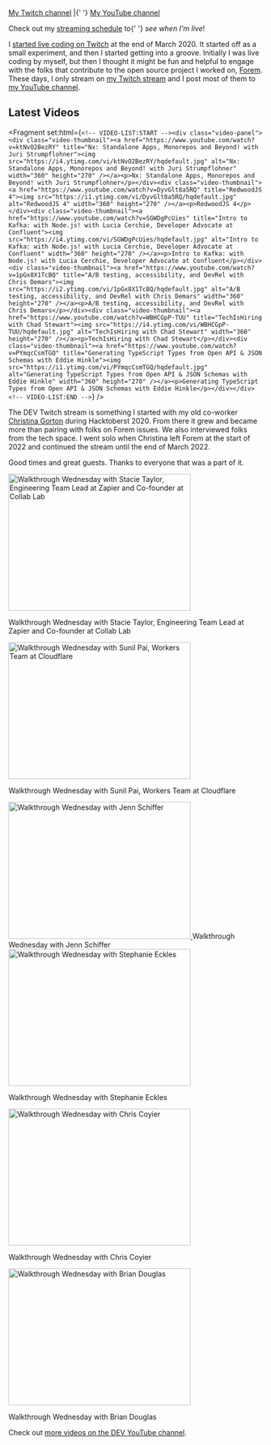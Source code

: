 
<PageLayout title="Streaming">
<nav aria-label="My channels for streaming">
  <a href="https://twitch.tv/nickytonline">My Twitch channel</a> |{' '}
  <a href="https://iamdeveloper.live">My YouTube channel</a>
</nav>

<p class="weight-bold">
  Check out my <a href="/stream-schedule">streaming schedule</a> to{' '}
  <em>see when I'm live</em>!
</p>

I [started live coding on Twitch](https://www.iamdeveloper.com/posts/i-ve-started-to-live-code-on-twitch-for-dev-13cn)
at the end of March 2020. It started off as a small experiment, and then I
started getting into a groove. Initially I was live coding by myself, but then I
thought it might be fun and helpful to engage with the folks that contribute to
the open source project I worked on, [Forem](https://github.com/forem/forem).
These days, I only stream on [my Twitch stream](https://live.iamdeveloper.com)
and I post most of them to
[my YouTube channel](https://youtube.iamdeveloper.com).

## Latest Videos

<Fragment set:html={`<!-- VIDEO-LIST:START --><div class="video-panel"><div class="video-thumbnail"><a href="https://www.youtube.com/watch?v=ktNvO2BezRY" title="Nx: Standalone Apps, Monorepos and Beyond! with Juri Strumpflohner"><img src="https://i4.ytimg.com/vi/ktNvO2BezRY/hqdefault.jpg" alt="Nx: Standalone Apps, Monorepos and Beyond! with Juri Strumpflohner" width="360" height="270" /></a><p>Nx: Standalone Apps, Monorepos and Beyond! with Juri Strumpflohner</p></div><div class="video-thumbnail"><a href="https://www.youtube.com/watch?v=DyvGlt8a5RQ" title="RedwoodJS 4"><img src="https://i1.ytimg.com/vi/DyvGlt8a5RQ/hqdefault.jpg" alt="RedwoodJS 4" width="360" height="270" /></a><p>RedwoodJS 4</p></div><div class="video-thumbnail"><a href="https://www.youtube.com/watch?v=SGWDgPcUies" title="Intro to Kafka: with Node.js! with Lucia Cerchie, Developer Advocate at Confluent"><img src="https://i4.ytimg.com/vi/SGWDgPcUies/hqdefault.jpg" alt="Intro to Kafka: with Node.js! with Lucia Cerchie, Developer Advocate at Confluent" width="360" height="270" /></a><p>Intro to Kafka: with Node.js! with Lucia Cerchie, Developer Advocate at Confluent</p></div><div class="video-thumbnail"><a href="https://www.youtube.com/watch?v=1pGx8X1TcBQ" title="A/B testing, accessibility, and DevRel with Chris Demars"><img src="https://i2.ytimg.com/vi/1pGx8X1TcBQ/hqdefault.jpg" alt="A/B testing, accessibility, and DevRel with Chris Demars" width="360" height="270" /></a><p>A/B testing, accessibility, and DevRel with Chris Demars</p></div><div class="video-thumbnail"><a href="https://www.youtube.com/watch?v=WBHCGpP-TUU" title="TechIsHiring with Chad Stewart"><img src="https://i4.ytimg.com/vi/WBHCGpP-TUU/hqdefault.jpg" alt="TechIsHiring with Chad Stewart" width="360" height="270" /></a><p>TechIsHiring with Chad Stewart</p></div><div class="video-thumbnail"><a href="https://www.youtube.com/watch?v=PYmqcCsmTGQ" title="Generating TypeScript Types from Open API & JSON Schemas with Eddie Hinkle"><img src="https://i1.ytimg.com/vi/PYmqcCsmTGQ/hqdefault.jpg" alt="Generating TypeScript Types from Open API & JSON Schemas with Eddie Hinkle" width="360" height="270" /></a><p>Generating TypeScript Types from Open API & JSON Schemas with Eddie Hinkle</p></div></div><!-- VIDEO-LIST:END -->`} />

The DEV Twitch stream is something I started with my old co-worker
[Christina Gorton](https://twitter.com/coffeecraftcode) during Hacktoberst 2020.
From there it grew and became more than pairing with folks on Forem issues. We
also interviewed folks from the tech space. I went solo when Christina left
Forem at the start of 2022 and continued the stream until the end of March 2022.

Good times and great guests. Thanks to everyone that was a part of it.

<div class="video-panel">
  <div class="video-thumbnail">
    <a
      href="https://www.youtube.com/watch?v=cmooRSV4sr8"
      title="Walkthrough Wednesday with Stacie Taylor, Engineering Team Lead at Zapier and Co-founder at Collab Lab"
    >
      <img
        src="https://i4.ytimg.com/vi/cmooRSV4sr8/hqdefault.jpg"
        alt="Walkthrough Wednesday with Stacie Taylor, Engineering Team Lead at Zapier and Co-founder at Collab Lab"
        width="360"
        height="270"
      />
    </a>
    <p>
      Walkthrough Wednesday with Stacie Taylor, Engineering Team Lead at Zapier
      and Co-founder at Collab Lab
    </p>
  </div>
  <div class="video-thumbnail">
    <a
      href="https://www.youtube.com/watch?v=zMEvgvSrPuo"
      title="Walkthrough Wednesday with Sunil Pai, Workers Team at Cloudflare"
    >
      <img
        src="https://i3.ytimg.com/vi/zMEvgvSrPuo/hqdefault.jpg"
        alt="Walkthrough Wednesday with Sunil Pai, Workers Team at Cloudflare"
        width="360"
        height="270"
      />
    </a>
    <p>Walkthrough Wednesday with Sunil Pai, Workers Team at Cloudflare</p>
  </div>
  <div class="video-thumbnail">
    <a
      href="https://www.youtube.com/watch?v=MWkJFsC9jZo"
      title="Walkthrough Wednesday with Jenn Schiffer"
    >
      <img
        src="https://i2.ytimg.com/vi/MWkJFsC9jZo/hqdefault.jpg"
        alt="Walkthrough Wednesday with Jenn Schiffer"
        width="360"
        height="270"
      />
    </a>
    Walkthrough Wednesday with Jenn Schiffer
  </div>
  <div class="video-thumbnail">
    <a
      href="https://www.youtube.com/watch?v=IH2IcYMxab4"
      title="Walkthrough Wednesday with Stephanie Eckles"
    >
      <img
        src="https://i2.ytimg.com/vi/IH2IcYMxab4/hqdefault.jpg"
        alt="Walkthrough Wednesday with Stephanie Eckles"
        width="360"
        height="270"
      />
    </a>
    <p>Walkthrough Wednesday with Stephanie Eckles</p>
  </div>
  <div class="video-thumbnail">
    <a
      href="https://www.youtube.com/watch?v=ZncQIITVOPI"
      title="Walkthrough Wednesday with Chris Coyier"
    >
      <img
        src="https://i1.ytimg.com/vi/ZncQIITVOPI/hqdefault.jpg"
        alt="Walkthrough Wednesday with Chris Coyier"
        width="360"
        height="270"
      />
    </a>
    <p>Walkthrough Wednesday with Chris Coyier</p>
  </div>
  <div class="video-thumbnail">
    <a
      href="https://www.youtube.com/watch?v=d1KCS6C4Rus"
      title="Walkthrough Wednesday with Brian Douglas"
    >
      <img
        src="https://i1.ytimg.com/vi/d1KCS6C4Rus/hqdefault.jpg"
        alt="Walkthrough Wednesday with Brian Douglas"
        width="360"
        height="270"
      />
    </a>
    <p>Walkthrough Wednesday with Brian Douglas</p>
  </div>
</div>

Check out
[more videos on the DEV YouTube channel](https://www.youtube.com/thepracticaldevteam).

</PageLayout>
